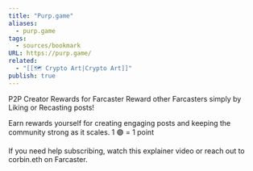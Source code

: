 ```yaml
---
title: "Purp.game"
aliases:
  - purp.game
tags:
  - sources/bookmark
URL: https://purp.game/
related:
  - "[[🗺️ Crypto Art|Crypto Art]]"
publish: true
---
```


P2P Creator Rewards for Farcaster
Reward other Farcasters simply by Liking or Recasting posts!

Earn rewards yourself for creating engaging posts and keeping the community strong as it scales. 1 🟣 = 1 point

If you need help subscribing, watch this explainer video or reach out to corbin.eth on Farcaster.